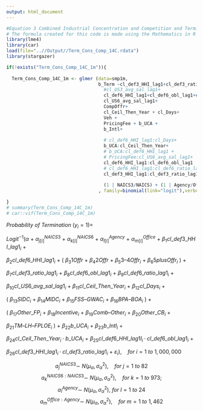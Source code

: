 ```yaml
---
output: html_document
---
```

```r
#Equation 3 Combined Industrial Concentration and Competition and Terminations
# The formula created for this code is made using the Mathematics in R Markdown. For more about Mathematics formatting in R Markdown, see my "Mathematics Formatting in R Markdown" file.
library(lme4)
library(car)
load(file="..//Output//Term_Cons_Comp_14C.rdata") 
library(stargazer)

if(!exists("Term_Cons_Comp_14C_1m")){
  
  Term_Cons_Comp_14C_1m <- glmer (data=smp1m,
                                  b_Term ~cl_def3_HHI_lag1+cl_def3_ratio_lag1+#cl_def3_obl_lag1+
                                    #cl_US3_avg_sal_lag1+
                                    cl_def6_HHI_lag1+cl_def6_obl_lag1+cl_def6_ratio_lag1+
                                    cl_US6_avg_sal_lag1+
                                    CompOffr+
                                    cl_Ceil_Then_Year + cl_Days+ 
                                    Veh +
                                    PricingFee + b_UCA +
                                    b_Intl+
                                    
                                    # cl_def6_HHI_lag1:cl_Days+
                                    b_UCA:cl_Ceil_Then_Year+
                                    # b_UCA:cl_def6_HHI_lag1 +
                                    # PricingFee:cl_US6_avg_sal_lag1+
                                    cl_def6_HHI_lag1:cl_def6_obl_lag1  +
                                    # cl_def6_HHI_lag1:cl_def6_ratio_lag1+
                                    cl_def3_HHI_lag1:cl_def3_ratio_lag1+  
                                    
                                    (1 | NAICS3/NAICS) + (1 | Agency/Office)
                                  , family=binomial(link="logit"),verbose=1)
  
}
# summary(Term_Cons_Comp_14C_1m)
# car::vif(Term_Cons_Comp_14C_1m)
```

$Probability~of~Termination~(y_i = 1) =$

$Logit^{-1}(α~+~α^{NAICS3}_{j[i]}~+~α^{NAICS6}_{k[i]}~+~α^{Agency}_{l[i]}~+~α^{Office}_{m[i]}~+~β_{1}cl\_def3\_HHI\_lag1_{i}~+$

$β_{2}cl\_def6\_HHI\_lag1_{i}~+~(~β_{3}1Offr~+~β_{4}2Offr~+~β_{5}3–4Offr_{i}~+~β_{6}5plusOffr_{i}~)~+$

$β_{7}cl\_def3\_ratio\_lag1_{i}~+~β_{8}cl\_def6\_obl\_lag1_{i}~+~β_{9}cl\_def6\_ratio\_lag1_{i}~+$

$β_{10}cl\_US6\_avg\_sal\_lag1_{i}~+~β_{11}cl\_Ceil\_Then\_Year_{i}~+~β_{12}cl\_Days_{i}~+$

$(~β_{13}SIDC_{i}~+~β_{14}MIDC_{i}~+~β_{15}FSS–GWAC_{i}~+~β_{16}BPA–BOA_{i}~)~+$

$(~β_{17}Other\_FP_{i}~+~β_{18}Incentive_{i}~+~β_{19}Comb–Other_{i}~+~β_{20}Other\_CB_{i}~+$

$β_{21}TM–LH–FPLOE_{i}~)~+~β_{22}b\_UCA_{i}~+~β_{23}b\_Intl_{i}~+$

$β_{24}cl\_Ceil\_Then\_Year_{i}·b\_UCA_{i}~+~β_{25}cl\_def6\_HHI\_lag1l_{i}·cl\_def6\_obl\_lag1_{i}~+$

$β_{26}cl\_def3\_HHI\_lag1_{i}·cl\_def3\_ratio\_lag1_{i}~+~ε_{i}),~~~~for~i=1~to~1,000,000$

$$a^{NAICS3}_{j}\sim~N(μ_{α},σ^{2}_{α}),~~~~for~j= 1~to~82$$
$$a^{NAICS6:NAICS3}_{k}\sim~N(μ_{α},σ^{2}_{α}),~~~~for~k= 1~to~973;$$
$$a^{Agency}_{l}\sim~N(μ_{α},σ^{2}_{α}),~for~l= 1~to~24$$ $$a^{Office:Agency}_{m}\sim~N(μ_{α},σ^{2}_{α}),~~~~for~m= 1~to~1,462$$